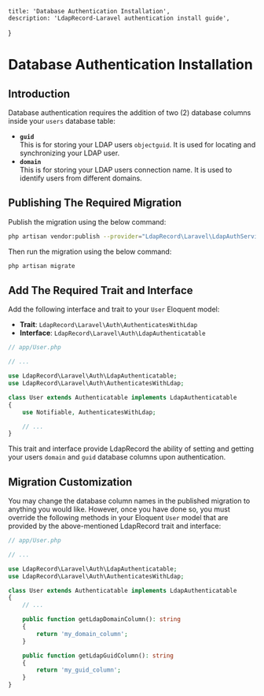     title: 'Database Authentication Installation',
    description: 'LdapRecord-Laravel authentication install guide',
}

# Database Authentication Installation

## Introduction

Database authentication requires the addition of two (2) database columns inside your `users` database table:

- **`guid`** <br/> This is for storing your LDAP users `objectguid`. It is used for locating and synchronizing your LDAP user.
- **`domain`** <br/> This is for storing your LDAP users connection name. It is used to identify users from different domains.

## Publishing The Required Migration

Publish the migration using the below command:

```bash
php artisan vendor:publish --provider="LdapRecord\Laravel\LdapAuthServiceProvider"
```

Then run the migration using the below command:

```bash
php artisan migrate
```

## Add The Required Trait and Interface

Add the following interface and trait to your `User` Eloquent model:

- **Trait**: `LdapRecord\Laravel\Auth\AuthenticatesWithLdap`
- **Interface**: `LdapRecord\Laravel\Auth\LdapAuthenticatable`

```php
// app/User.php

// ...

use LdapRecord\Laravel\Auth\LdapAuthenticatable;
use LdapRecord\Laravel\Auth\AuthenticatesWithLdap;

class User extends Authenticatable implements LdapAuthenticatable
{
    use Notifiable, AuthenticatesWithLdap;

    // ...
}
```

This trait and interface provide LdapRecord the ability of setting and getting your users
`domain` and `guid` database columns upon authentication.

## Migration Customization

You may change the database column names in the published migration to anything you would like.
However, once you have done so, you must override the following methods in your Eloquent
`User` model that are provided by the above-mentioned LdapRecord trait and interface:

```php
// app/User.php

// ...

use LdapRecord\Laravel\Auth\LdapAuthenticatable;
use LdapRecord\Laravel\Auth\AuthenticatesWithLdap;

class User extends Authenticatable implements LdapAuthenticatable
{
    // ...

    public function getLdapDomainColumn(): string
    {
        return 'my_domain_column';
    }

    public function getLdapGuidColumn(): string
    {
        return 'my_guid_column';
    }
}
```
